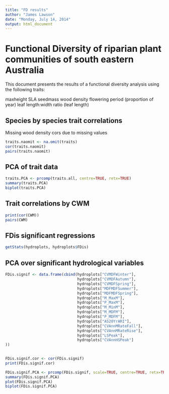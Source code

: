 ---
title: "FD results"
author: "James Lawson"
date: "Monday, July 14, 2014"
output: html_document
---

Functional Diversity of riparian plant communities of south eastern Australia 
========================================================

This document presents the results of a functional diversity analysis using the following traits:

maxheight
SLA
seedmass
wood density
flowering period (proportion of year)
leaf length:width ratio
(leaf length)

Species by species trait correlations
--------------------------------------
Missing wood density cors due to missing values

```{r}
traits.naomit <- na.omit(traits)
cor(traits.naomit)
pairs(traits.naomit)

```


PCA of trait data 
--------------------------------------
```{r}
traits.PCA <- prcomp(traits.all, centre=TRUE, retx=TRUE)
summary(traits.PCA)
biplot(traits.PCA)
```


Trait correlations by CWM
--------------------------------------

```{r}
print(cor(CWM))
pairs(CWM)

```


FDis significant regressions
--------------------------------------
```{r}
getStats(hydroplots, hydroplots$FDis)

```

PCA over significant hydrological variables
-------------------------------------------
```{r}
FDis.signif <- data.frame(cbind(hydroplots["CVMDFWinter"],
                                hydroplots["CVMDFAutumn"],
                                hydroplots["CVMDFSpring"],
                                hydroplots["MDFMDFSummer"],
                                hydroplots["MDFMDFSpring"],
                                hydroplots["M_MaxM"],
                                hydroplots["P_MaxM"],
                                hydroplots["M_MinM"],
                                hydroplots["M_MDFM"],
                                hydroplots["P_MDFM"],
                                hydroplots["AS20YrARI"],
                                hydroplots["CVAnnMRateFall"],
                                hydroplots["CVAnnMRateRise"],
                                hydroplots["LSPeak"],
                                hydroplots["CVAnnHSPeak"]
))

                                                    
FDis.signif.cor <- cor(FDis.signif)
print(FDis.signif.cor)

FDis.signif.PCA <- prcomp(FDis.signif, scale=TRUE, centre=TRUE, retx=TRUE)
summary(FDis.signif.PCA)
plot(FDis.signif.PCA)
biplot(FDis.signif.PCA)
```

